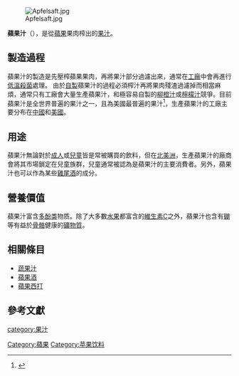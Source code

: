 {{Distinguish|蘋果西打|苹果酒}}
[[File:Apfelsaft.jpg|right]]

'''蘋果汁'''（{{lang-en|apple juice}}），是從[[蘋果|蘋果]]果肉榨出的[[果汁|果汁]]。

== 製造過程 ==
蘋果汁的製造是先壓榨蘋果果肉，再將果汁部分過濾出來，通常在[[工廠|工廠]]中會再進行[[低溫殺菌|低溫殺菌]]處理。
由於[[自製|自製]]蘋果汁的過程必須榨汁再將果肉殘渣過濾掉而相當麻煩，通常只有工廠會大量生產蘋果汁，和極容易自製的[[柳橙汁|柳橙汁]]或[[檸檬汁|檸檬汁]]競爭。目前蘋果汁是全世界普遍的果汁之一，且為美國最普遍的果汁<ref>{{Cite web|title=Most appealing fruit juice flavors in the United States in 2019|url=https://www.statista.com/statistics/1106476/fruit-juice-leading-flavors-us/}}</ref>，生產蘋果汁的工廠主要分布在[[中國|中國]]和[[美國|美國]]。

== 用途 ==
蘋果汁無論對於[[成人|成人]]或[[兒童|兒童]]皆是常被購買的飲料，但在[[北美洲|北美洲]]，生產蘋果汁的廠商會將其市場鎖定在兒童族群，兒童通常被認為是蘋果汁的主要消費者。另外，蘋果汁也可以作為某些[[雞尾酒|雞尾酒]]的成分。

== 營養價值 ==
蘋果汁富含[[多酚类|多酚类]]物质。除了大多數[[水果|水果]]都富含的[[維生素C|維生素C]]之外，蘋果汁也含有[[硼|硼]]等有益於[[骨骼|骨骼]]健康的[[礦物質|礦物質]]。

== 相關條目 ==
*[[蔬果汁|蔬果汁]]
*[[蘋果酒|蘋果酒]]
*[[蘋果西打|蘋果西打]]

== 參考文獻 ==
{{Reflist}}

{{苹果}}
{{Drink-stub}}

[[category:果汁|category:果汁]]
[[Category:蘋果|Category:蘋果]]
[[Category:苹果饮料|Category:苹果饮料]]